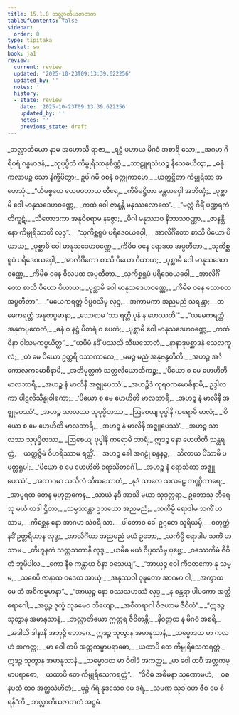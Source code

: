 ```yaml
---
title: 15.1.8 ဘလ္လာတိယဇာတက
tableOfContents: false
sidebar:
  order: 8
type: tipitaka
basket: su
book: ja1
review:
  current: review
  updated: '2025-10-23T09:13:39.622256'
  updated_by: ''
  notes: ''
  history:
  - state: review
    date: '2025-10-23T09:13:39.622256'
    updated_by: ''
    notes: ''
    previous_state: draft
---
```



<ReviewStatus review={frontmatter.review} showDetails={true} />

<HypothesisAnnotation frontmatter={frontmatter} />

<DynamicBreadcrumb />

<Division number="186" book="ja1" e="ch" v="22" p="330">

<Paragraph number="3045" type="verses" book="ja1">
_ဘလ္လာတိယော နာမ အဟောသိ ရာဇာ,_  
_ရဋ္ဌံ ပဟာယ မိဂဝံ အစာရိ သော;_  
_အဂမာ ဂိရိဝရံ ဂန္ဓမာဒနံ,_  
_သုပုပ္ဖိတံ ကိမ္ပုရိသာနုစိဏ္ဏံ._  

</Paragraph>

</Division>
<Division number="187" book="ja1" e="ch" v="22" p="330">

<Paragraph number="3046" type="verses" book="ja1">
_သာဠူရသံဃဉ္စ နိသေဓယိတွာ,_  
_ဓနုံ ကလာပဉ္စ သော နိက္ခိပိတွာ;_  
ဥပါဂမိ ဝစနံ ဝတ္တုကာမော,_  
_ယတ္ထဋ္ဌိတာ ကိမ္ပုရိသာ အဟေသုံ._  

</Paragraph>

</Division>
<Division number="188" book="ja1" e="ch" v="22" p="330">

<Paragraph number="3047" type="verses" book="ja1">
_“ဟိမစ္စယေ ဟေမဝတာယ တီရေ,_  
_ကိမိဓဋ္ဌိတာ မန္တယဝှေါ အဘိဏှံ;_  
_ပုစ္ဆာမိ ဝေါ မာနုသဒေဟဝဏ္ဏေ,_  
_ကထံ ဝေါ ဇာနန္တိ မနုဿလောကေ”._  

</Paragraph>

</Division>
<Division number="189" book="ja1" e="ch" v="22" p="331">

<Paragraph number="3048" type="verses" book="ja1">
_“မလ္လံ ဂိရိံ ပဏ္ဍရကံ တိကူဋံ,_  
_သီတောဒကာ အနုဝိစရာမ နဇ္ဇော;_  
_မိဂါ မနုဿာဝ နိဘာသဝဏ္ဏာ,_  
_ဇာနန္တိ နော ကိမ္ပုရိသာတိ လုဒ္ဒ”._  

</Paragraph>

</Division>
<Division number="190" book="ja1" e="ch" v="22" p="331">

<Paragraph number="3049" type="verses" book="ja1">
_“သုကိစ္ဆရူပံ ပရိဒေဝယဝှေါ,_  
_အာလိင်္ဂိတော စာသိ ပိယော ပိယာယ;_  
_ပုစ္ဆာမိ ဝေါ မာနုသဒေဟဝဏ္ဏေ,_  
_ကိမိဓ ဝနေ ရောဒထ အပ္ပတီတာ._  

</Paragraph>

</Division>
<Division number="191" book="ja1" e="ch" v="22" p="331">

<Paragraph number="3050" type="verses" book="ja1">
_သုကိစ္ဆရူပံ ပရိဒေဝယဝှေါ,_  
_အာလိင်္ဂိတော စာသိ ပိယော ပိယာယ;_  
_ပုစ္ဆာမိ ဝေါ မာနုသဒေဟဝဏ္ဏေ,_  
_ကိမိဓ ဝနေ ဝိလပထ အပ္ပတီတာ._  

</Paragraph>

</Division>
<Division number="192" book="ja1" e="ch" v="22" p="331">

<Paragraph number="3051" type="verses" book="ja1">
_သုကိစ္ဆရူပံ ပရိဒေဝယဝှေါ,_  
_အာလိင်္ဂိတော စာသိ ပိယော ပိယာယ;_  
_ပုစ္ဆာမိ ဝေါ မာနုသဒေဟဝဏ္ဏေ,_  
_ကိမိဓ ဝနေ သောစထ အပ္ပတီတာ”._  

</Paragraph>

</Division>
<Division number="193" book="ja1" e="ch" v="22" p="331">

<Paragraph number="3052" type="verses" book="ja1">
_“မယေကရတ္တံ ဝိပ္ပဝသိမှ လုဒ္ဒ,_  
_အကာမကာ အညမညံ သရန္တာ;_  
_တမေကရတ္တံ အနုတပ္ပမာနာ,_  
_သောစာမ ‘သာ ရတ္တိ ပုနံ န ဟေဿတိ’”._  

</Paragraph>

</Division>
<Division number="194" book="ja1" e="ch" v="22" p="331">

<Paragraph number="3053" type="verses" book="ja1">
_“ယမေကရတ္တံ အနုတပ္ပထေတံ,_  
_ဓနံ ဝ နဋ္ဌံ ပိတရံ ဝ ပေတံ;_  
_ပုစ္ဆာမိ ဝေါ မာနုသဒေဟဝဏ္ဏေ,_  
_ကထံ ဝိနာ ဝါသမကပ္ပယိတ္ထ”._  

</Paragraph>

</Division>
<Division number="195" book="ja1" e="ch" v="22" p="331">

<Paragraph number="3054" type="verses" book="ja1">
_“ယမိမံ နဒိံ ပဿသိ သီဃသောတံ,_  
_နာနာဒုမစ္ဆာဒနံ သေလကူလံ;_  
_တံ မေ ပိယော ဥတ္တရိ ဝဿကာလေ,_  
_မမဉ္စ မညံ အနုဗန္ဓတီတိ._  

</Paragraph>

</Division>
<Division number="196" book="ja1" e="ch" v="22" p="332">

<Paragraph number="3055" type="verses" book="ja1">
_အဟဉ္စ အင်္ကောလကမောစိနာမိ,_  
_အတိမုတ္တကံ သတ္တလိယောထိကဉ္စ;_  
_‘ပိယော စ မေ ဟေဟိတိ မာလဘာရီ,_  
_အဟဉ္စ နံ မာလိနီ အဇ္ဈုပေဿံ’._  

</Paragraph>

</Division>
<Division number="197" book="ja1" e="ch" v="22" p="332">

<Paragraph number="3056" type="verses" book="ja1">
_အဟဉ္စိဒံ ကုရဝကမောစိနာမိ,_  
ဥဒ္ဒါလကာ ပါဋလိသိန္ဓုဝါရကာ;_  
_‘ပိယော စ မေ ဟေဟိတိ မာလဘာရီ,_  
_အဟဉ္စ နံ မာလိနီ အဇ္ဈုပေဿံ’._  

</Paragraph>

</Division>
<Division number="198" book="ja1" e="ch" v="22" p="332">

<Paragraph number="3057" type="verses" book="ja1">
_အဟဉ္စ သာလဿ သုပုပ္ဖိတဿ,_  
_ဩစေယျ ပုပ္ဖါနိ ကရောမိ မာလံ;_  
_‘ပိယော စ မေ ဟေဟိတိ မာလဘာရီ,_  
_အဟဉ္စ နံ မာလိနီ အဇ္ဈုပေဿံ’._  

</Paragraph>

</Division>
<Division number="199" book="ja1" e="ch" v="22" p="332">

<Paragraph number="3058" type="verses" book="ja1">
_အဟဉ္စ သာလဿ သုပုပ္ဖိတဿ,_  
_ဩစေယျ ပုပ္ဖါနိ ကရောမိ ဘာရံ;_  
ဣဒဉ္စ နော ဟေဟိတိ သန္ထရတ္ထံ,_  
_ယတ္ထဇ္ဇိမံ ဝိဟရိဿာမ ရတ္တိံ._  

</Paragraph>

</Division>
<Division number="200" book="ja1" e="ch" v="22" p="332">

<Paragraph number="3059" type="verses" book="ja1">
_အဟဉ္စ ခေါ အဂဠုံ စန္ဒနဉ္စ,_  
_သိလာယ ပိံသာမိ ပမတ္တရူပါ;_  
_‘ပိယော စ မေ ဟေဟိတိ ရောသိတင်္ဂေါ,_  
_အဟဉ္စ နံ ရောသိတာ အဇ္ဈုပေဿံ’._  

</Paragraph>

</Division>
<Division number="201" book="ja1" e="ch" v="22" p="332">

<Paragraph number="3060" type="verses" book="ja1">
_အထာဂမာ သလိလံ သီဃသောတံ,_  
_နုဒံ သာလေ သလဠေ ကဏ္ဏိကာရေ;_  
_အာပူရထ တေန မုဟုတ္တကေန,_  
_သာယံ နဒီ အာသိ မယာ သုဒုတ္တရာ._  

</Paragraph>

</Division>
<Division number="202" book="ja1" e="ch" v="22" p="332">

<Paragraph number="3061" type="verses" book="ja1">
ဥဘောသု တီရေသု မယံ တဒါ ဌိတာ,_  
_သမ္ပဿန္တာ ဥဘယော အညမညံ;_  
_သကိမ္ပိ ရောဒါမ သကိံ ဟသာမ,_  
_ကိစ္ဆေန နော အာဂမာ သံဝရီ သာ._  

</Paragraph>

</Division>
<Division number="203" book="ja1" e="ch" v="22" p="333">

<Paragraph number="3062" type="verses" book="ja1">
_ပါတောဝ ခေါ ဥဂ္ဂတေ သူရိယမှိ,_  
_စတုက္ကံ နဒိံ ဥတ္တရိယာန လုဒ္ဒ;_  
_အာလိင်္ဂိယာ အညမညံ မယံ ဥဘော,_  
_သကိမ္ပိ ရောဒါမ သကိံ ဟသာမ._  

</Paragraph>

</Division>
<Division number="204" book="ja1" e="ch" v="22" p="333">

<Paragraph number="3063" type="verses" book="ja1">
_တီဟူနကံ သတ္တသတာနိ လုဒ္ဒ,_  
_ယမိဓ မယံ ဝိပ္ပဝသိမှ ပုဗ္ဗေ;_  
_ဝဿေကိမံ ဇီဝိတံ ဘူမိပါလ,_  
_ကော နီဓ ကန္တာယ ဝိနာ ဝသေယျ”._  

</Paragraph>

</Division>
<Division number="205" book="ja1" e="ch" v="22" p="333">

<Paragraph number="3064" type="verses" book="ja1">
_“အာယုဉ္စ ဝေါ ကီဝတကော နု သမ္မ,_  
_သစေပိ ဇာနာထ ဝဒေထ အာယုံ;_  
_အနုဿဝါ ဝုဍ္ဎတော အာဂမာ ဝါ,_  
_အက္ခာထ မေ တံ အဝိကမ္ပမာနာ”._  

</Paragraph>

</Division>
<Division number="206" book="ja1" e="ch" v="22" p="333">

<Paragraph number="3065" type="verses" book="ja1">
_“အာယုဉ္စ နော ဝဿသဟဿံ လုဒ္ဒ,_  
_န စန္တရာ ပါပကော အတ္ထိ ရောဂေါ;_  
_အပ္ပဉ္စ ဒုက္ခံ သုခမေဝ ဘိယျော,_  
_အဝီတရာဂါ ဝိဇဟာမ ဇီဝိတံ”._  

</Paragraph>

</Division>
<Division number="207" book="ja1" e="ch" v="22" p="333">

<Paragraph number="3066" type="verses" book="ja1">
_“ဣဒဉ္စ သုတွာန အမာနုသာနံ,_  
_ဘလ္လာတိယော ဣတ္တရ ဇီဝိတန္တိ;_  
_နိဝတ္တထ န မိဂဝံ အစရိ,_  
_အဒါသိ ဒါနာနိ အဘုဉ္ဇိ ဘောဂေ._  

</Paragraph>

</Division>
<Division number="208" book="ja1" e="ch" v="22" p="333">

<Paragraph number="3067" type="verses" book="ja1">
ဣဒဉ္စ သုတွာန အမာနုသာနံ,_  
_သမ္မောဒထ မာ ကလဟံ အကတ္ထ;_  
_မာ ဝေါ တပီ အတ္တကမ္မာပရာဓော,_  
_ယထာပိ တေ ကိမ္ပုရိသေကရတ္တံ._  

</Paragraph>

</Division>
<Division number="209" book="ja1" e="ch" v="22" p="333">

<Paragraph number="3068" type="verses" book="ja1">
ဣဒဉ္စ သုတွာန အမာနုသာနံ,_  
_သမ္မောဒထ မာ ဝိဝါဒံ အကတ္ထ;_  
_မာ ဝေါ တပီ အတ္တကမ္မာပရာဓော,_  
_ယထာပိ တေ ကိမ္ပုရိသေကရတ္တံ”._  

</Paragraph>

</Division>
<Division number="210" book="ja1" e="ch" v="22" p="334">

<Paragraph number="3069" type="verses" book="ja1">
_“ဝိဝိဓံ အဓိမနာ သုဏောမဟံ,_  
_ဝစနပထံ တဝ အတ္ထသံဟိတံ;_  
_မုဉ္စံ ဂိရံ နုဒသေဝ မေ ဒရံ,_  
_သမဏ သုခါဝဟ ဇီဝ မေ စိရန်”တိ._  


</Paragraph>
</Division>

<Paragraph number="3070" type="center" book="ja1">
ဘလ္လာတိယဇာတကံ အဋ္ဌမံ.
</Paragraph>